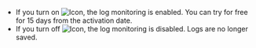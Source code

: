 <ImgLang img='log-start.png' desc='Starting the log monitoring'/>

-   If you turn on ![Icon](/img/ic-toggle-on.svg), the log monitoring is enabled. You can try for free for 15 days from the activation date.
-   If you turn off ![Icon](/img/ic-toggle-off.svg), the log monitoring is disabled. Logs are no longer saved.
